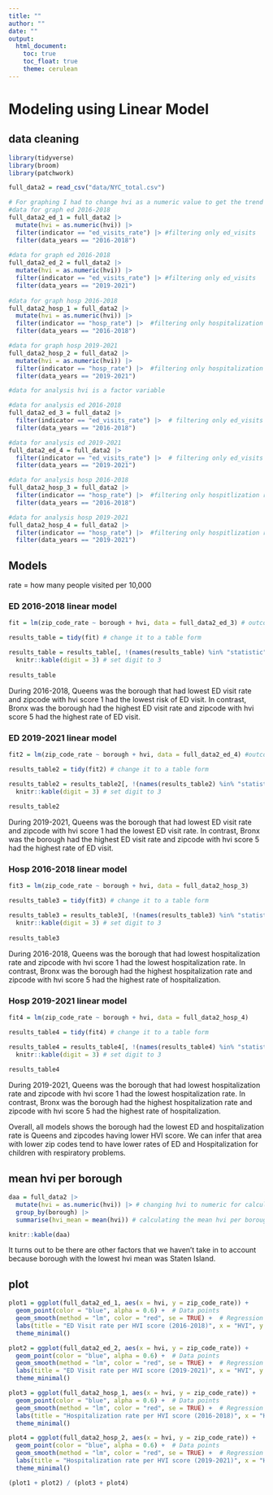 ```yaml
---
title: ""
author: ""
date: ""
output: 
  html_document:
    toc: true
    toc_float: true
    theme: cerulean
---
```


# Modeling using Linear Model

## data cleaning
```r
library(tidyverse)
library(broom)
library(patchwork)

full_data2 = read_csv("data/NYC_total.csv")

# For graphing I had to change hvi as a numeric value to get the trend line
#data for graph ed 2016-2018
full_data2_ed_1 = full_data2 |> 
  mutate(hvi = as.numeric(hvi)) |> 
  filter(indicator == "ed_visits_rate") |> #filtering only ed_visits
  filter(data_years == "2016-2018")
  
#data for graph ed 2016-2018
full_data2_ed_2 = full_data2 |> 
  mutate(hvi = as.numeric(hvi)) |> 
  filter(indicator == "ed_visits_rate") |> #filtering only ed_visits
  filter(data_years == "2019-2021")
  
#data for graph hosp 2016-2018
full_data2_hosp_1 = full_data2 |> 
  mutate(hvi = as.numeric(hvi)) |> 
  filter(indicator == "hosp_rate") |>  #filtering only hospitalization rate
  filter(data_years == "2016-2018")

#data for graph hosp 2019-2021
full_data2_hosp_2 = full_data2 |> 
  mutate(hvi = as.numeric(hvi)) |> 
  filter(indicator == "hosp_rate") |>  #filtering only hospitalization rate
  filter(data_years == "2019-2021")

#data for analysis hvi is a factor variable

#data for analysis ed 2016-2018
full_data2_ed_3 = full_data2 |> 
  filter(indicator == "ed_visits_rate") |>  # filtering only ed_visits
  filter(data_years == "2016-2018")

#data for analysis ed 2019-2021
full_data2_ed_4 = full_data2 |> 
  filter(indicator == "ed_visits_rate") |>  # filtering only ed_visits
  filter(data_years == "2019-2021")

#data for analysis hosp 2016-2018
full_data2_hosp_3 = full_data2 |> 
  filter(indicator == "hosp_rate") |>  #filtering only hospitlization rate
  filter(data_years == "2016-2018")

#data for analysis hosp 2019-2021
full_data2_hosp_4 = full_data2 |> 
  filter(indicator == "hosp_rate") |>  #filtering only hospitlization rate
  filter(data_years == "2019-2021")
```



## Models

rate = how many people visited per 10,000

### ED 2016-2018 linear model

```r

fit = lm(zip_code_rate ~ borough + hvi, data = full_data2_ed_3) # outcome for ed_visit rate and hvi, borough as variable

results_table = tidy(fit) # change it to a table form

results_table = results_table[, !(names(results_table) %in% "statistic")] |> #remove statistic column
  knitr::kable(digit = 3) # set digit to 3
  
results_table

```

During 2016-2018, Queens was the borough that had lowest ED visit rate and zipcode with hvi score 1 had the lowest risk of ED visit. In contrast, Bronx was the borough had the highest ED visit rate and zipcode with hvi score 5 had the highest rate of ED visit.

### ED 2019-2021 linear model

```r
fit2 = lm(zip_code_rate ~ borough + hvi, data = full_data2_ed_4) #outcome for hosp_rate and hvi, borough as variable

results_table2 = tidy(fit2) # change it to a table form

results_table2 = results_table2[, !(names(results_table2) %in% "statistic")] |> #remove statistic column
  knitr::kable(digit = 3) # set digit to 3
  
results_table2
```

During 2019-2021, Queens was the borough that had lowest ED visit rate and zipcode with hvi score 1 had the lowest ED visit rate. In contrast, Bronx was the borough had the highest ED visit rate and zipcode with hvi score 5 had the highest rate of ED visit.

### Hosp 2016-2018 linear model

```r
fit3 = lm(zip_code_rate ~ borough + hvi, data = full_data2_hosp_3)

results_table3 = tidy(fit3) # change it to a table form

results_table3 = results_table3[, !(names(results_table3) %in% "statistic")] |> #remove statistic column
  knitr::kable(digit = 3) # set digit to 3
  
results_table3
```

During 2016-2018, Queens was the borough that had lowest hospitalization rate and zipcode with hvi score 1 had the lowest hospitalization rate. In contrast, Bronx was the borough had the highest hospitalization rate and zipcode with hvi score 5 had the highest rate of hospitalization.

### Hosp 2019-2021 linear model

```r
fit4 = lm(zip_code_rate ~ borough + hvi, data = full_data2_hosp_4)

results_table4 = tidy(fit4) # change it to a table form

results_table4 = results_table4[, !(names(results_table4) %in% "statistic")] |> #remove statistic column
  knitr::kable(digit = 3) # set digit to 3
  
results_table4

```

During 2019-2021, Queens was the borough that had lowest hospitalization rate and zipcode with hvi score 1 had the lowest hospitalization rate. In contrast, Bronx was the borough had the highest hospitalization rate and zipcode with hvi score 5 had the highest rate of hospitalization.

Overall, all models shows the borough had the lowest ED and hospitalization rate is Queens and zipcodes having lower HVI score. We can infer that area with lower zip codes tend to have lower rates of ED and Hospitalization for children with respiratory problems.

## mean hvi per borough
```r
daa = full_data2 |> 
  mutate(hvi = as.numeric(hvi)) |> # changing hvi to numeric for calculating the mean
  group_by(borough) |> 
  summarise(hvi_mean = mean(hvi)) # calculating the mean hvi per borough

knitr::kable(daa)
```

It turns out to be there are other factors that we haven't take in to account because borough with the lowest hvi mean was Staten Island.

## plot

```r

plot1 = ggplot(full_data2_ed_1, aes(x = hvi, y = zip_code_rate)) +
  geom_point(color = "blue", alpha = 0.6) +  # Data points
  geom_smooth(method = "lm", color = "red", se = TRUE) +  # Regression line with confidence interval
  labs(title = "ED Visit rate per HVI score (2016-2018)", x = "HVI", y = "ED Visit Rate") +
  theme_minimal()

plot2 = ggplot(full_data2_ed_2, aes(x = hvi, y = zip_code_rate)) +
  geom_point(color = "blue", alpha = 0.6) +  # Data points
  geom_smooth(method = "lm", color = "red", se = TRUE) +  # Regression line with confidence interval
  labs(title = "ED Visit rate per HVI score (2019-2021)", x = "HVI", y = "ED Visit Rate") +
  theme_minimal()

plot3 = ggplot(full_data2_hosp_1, aes(x = hvi, y = zip_code_rate)) +
  geom_point(color = "blue", alpha = 0.6) +  # Data points
  geom_smooth(method = "lm", color = "red", se = TRUE) +  # Regression line with confidence interval
  labs(title = "Hospitalization rate per HVI score (2016-2018)", x = "HVI", y = "Hospitalization Rate") +
  theme_minimal()

plot4 = ggplot(full_data2_hosp_2, aes(x = hvi, y = zip_code_rate)) +
  geom_point(color = "blue", alpha = 0.6) +  # Data points
  geom_smooth(method = "lm", color = "red", se = TRUE) +  # Regression line with confidence interval
  labs(title = "Hospitalization rate per HVI score (2019-2021)", x = "HVI", y = "Hospitalization Rate") +
  theme_minimal()

(plot1 + plot2) / (plot3 + plot4)
```
